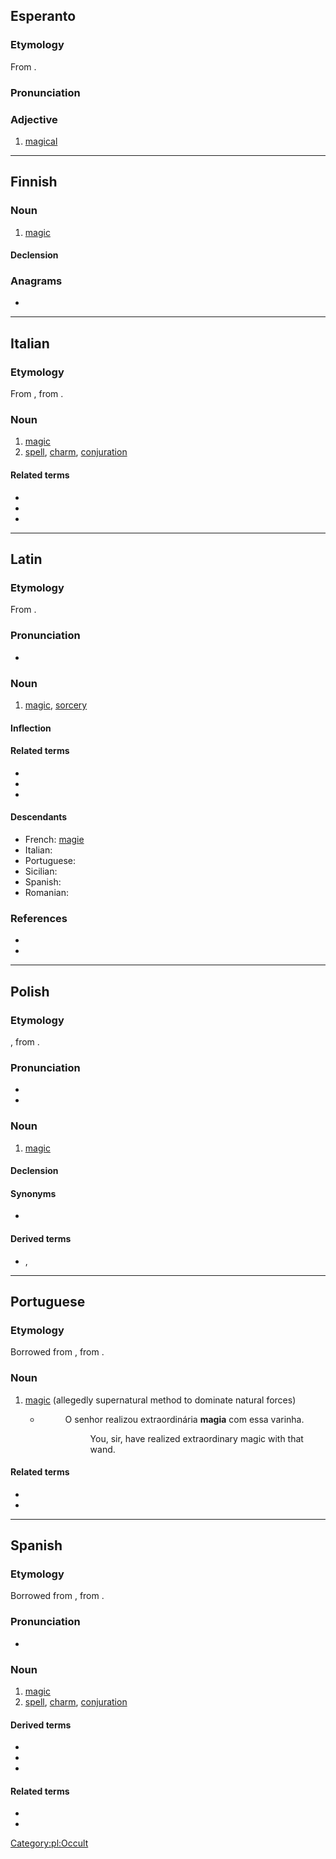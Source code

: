 {{also|màgia|mágia}}
==Esperanto==

===Etymology===
From {{suf|eo|magio|a}}.

===Pronunciation===
{{eo-pron}}

===Adjective===
{{eo-head}}

# [[magical]]

----

==Finnish==

===Noun===
{{fi-noun}}

# [[magic]]

====Declension====
{{fi-decl-kulkija|magi|a}}

===Anagrams===
* {{anagrams|fi|maagi}}

----

==Italian==

===Etymology===
From {{der|it|LL.|magia}}, from {{der|it|grc|μαγεία}}.

===Noun===
{{it-noun|f|magie}}

# [[magic]]
# [[spell]], [[charm]], [[conjuration]]

====Related terms====
* {{l|it|mago}}
* {{l|it|magico}}
* {{l|it|magio}}

----

==Latin==

===Etymology===
From {{der|la|grc|μαγεία}}.

===Pronunciation===
* {{la-IPA|magīa|eccl=yes}}

===Noun===
{{la-noun|magīa|magīae|f|first}}

# [[magic]], [[sorcery]]

====Inflection====
{{la-decl-1st|magī}}

====Related terms====
* {{l|la|magice|magicē}}
* {{l|la|magicus}}
* {{l|la|magus}}

====Descendants====
* French: [[magie]]
* Italian: {{l|it|magia}}
* Portuguese: {{l|pt|magia}}
* Sicilian: {{l|scn|maggìa}}
* Spanish: {{l|es|magia}}
* Romanian: {{l|ro|magie}}

===References===
* {{R:L&S}}
* {{R:Gaffiot}}

----

==Polish==

===Etymology===
{{bor|pl|la|magia|withtext=1}}, from {{der|pl|grc|μαγεία}}.

===Pronunciation===
* {{IPA|[ˈmaɟja]|lang=pl}}
* {{audio|Pl-magia.ogg|Audio|lang=pl}}

===Noun===
{{pl-noun|f}}

# [[magic]]

====Declension====
{{pl-decl-noun-f|tantum=s}}

====Synonyms====
* {{l|pl|czary}}

====Derived terms====
* {{l|pl|magiczny}}, {{l|pl|magik}}

[[Category:pl:Occult]]

----

==Portuguese==

===Etymology===
Borrowed from {{bor|pt|LL.|magia|notext=1}}, from {{der|pt|grc|μαγεία}}.

===Noun===
{{pt-noun|f}}

# [[magic]] (allegedly supernatural method to dominate natural forces)
#* {{RQ:Harry Potter|7|pt-BR|page=508}}
#*: O senhor realizou extraordinária '''magia''' com essa varinha.
#*:: You, sir, have realized extraordinary magic with that wand.

====Related terms====
* {{l|pt|mago}}
* {{l|pt|mágico}}

----

==Spanish==
{{wikipedia|lang=es}}

===Etymology===
Borrowed from {{bor|es|LL.|magīa|notext=1}}, from {{der|es|grc|μαγεία}}.

===Pronunciation===
* {{IPA|/ˈma.xja/|lang=es}}

===Noun===
{{es-noun|f}}

# [[magic]]
# [[spell]], [[charm]], [[conjuration]]

====Derived terms====
* {{l|es|magia blanca|g=f}}
* {{l|es|magia negra|g=f}}
* {{l|es|por arte de magia}}

====Related terms====
* {{l|es|mágico}}
* {{l|es|mago}}